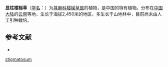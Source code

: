 {{Speciesbox
| name = 显柱楼梯草
| status = 
| status_system = 
| image =
| genus = Elatostema
| species = stigmatosum
| authority = W. T. Wang
}}

'''显柱楼梯草'''（[[学名|学名]]：{{lang|la|''Elatostema stigmatosum''}}）为[[荨麻科|荨麻科]][[楼梯草属|楼梯草属]]的植物，是中国的特有植物。分布在[[中国大陆|中国大陆]]的[[云南|云南]]等地，生长于海拔2,450米的地区，多生长于山地林中，目前尚未由人工引种栽培。

== 参考文献 ==
<div class="references-small">
* {{cite web| url =http://www.bioinfo.cn/db05/KmzwSpecies.php?action=view&id=23289| title =显柱楼梯草| work =《中国高等植物数据库全库》| publisher =中国科学院微生物研究所| author =昆明植物研究所| accessdate =2009-02-25| deadurl =yes| archiveurl =https://web.archive.org/web/20160305093856/http://www.bioinfo.cn/db05/KmzwSpecies.php?action=view&id=23289| archivedate =2016-03-05}}
</div>
{{Taxonbar|from=Q11089076}}

{{DEFAULTSORT:Elatostema stigmatosum}}
[[Category:楼梯草属|stigmatosum]]


{{Urticaceae-stub}}